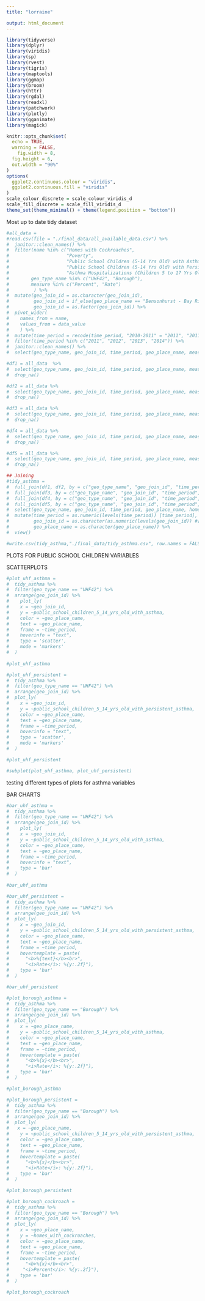 ```yaml
---
title: "lorraine"

output: html_document
---
```


```r
library(tidyverse)
library(dplyr)
library(viridis)
library(sp)
library(rvest)
library(tigris)
library(maptools)
library(ggmap)
library(broom)
library(httr)
library(rgdal)
library(readxl)
library(patchwork)
library(plotly)
library(gganimate)
library(magick)

knitr::opts_chunk$set(
  echo = TRUE,
  warning = FALSE,
	fig.width = 8, 
  fig.height = 6,
  out.width = "90%"
)
options(
  ggplot2.continuous.colour = "viridis",
  ggplot2.continuous.fill = "viridis"
)
scale_colour_discrete = scale_colour_viridis_d
scale_fill_discrete = scale_fill_viridis_d
theme_set(theme_minimal() + theme(legend.position = "bottom"))
```

Most up to date tidy dataset

```r
#all_data = 
#read.csv(file = "./final_data/all_available_data.csv") %>% 
#  janitor::clean_names() %>% 
#  filter(name %in% c("Homes with Cockroaches", 
#                     "Poverty", 
#                     "Public School Children (5-14 Yrs Old) with Asthma", 
#                     "Public School Children (5-14 Yrs Old) with Persistent #Asthma", 
#                     "Asthma Hospitalizations (Children 5 to 17 Yrs Old)"),
#        geo_type_name %in% c("UHF42", "Borough"), 
#        measure %in% c("Percent", "Rate")
#         ) %>% 
#  mutate(geo_join_id = as.character(geo_join_id),
#         geo_join_id = if_else(geo_place_name == "Bensonhurst - Bay Ridge", #"209", geo_join_id),
#         geo_join_id = as.factor(geo_join_id)) %>% 
#  pivot_wider(
#    names_from = name, 
#    values_from = data_value
#    ) %>%
#  mutate(time_period = recode(time_period, "2010-2011" = "2011", "2011-2012" = "2012", "2012-2013" = "2013", "2013-2014" = "2014", "2010-14" = "2011")) %>%
#  filter(time_period %in% c("2011", "2012", "2013", "2014")) %>% 
#  janitor::clean_names() %>% 
#  select(geo_type_name, geo_join_id, time_period, geo_place_name, measure, indicator_id, homes_with_cockroaches, poverty, public_school_children_5_14_yrs_old_with_asthma, public_school_children_5_14_yrs_old_with_persistent_asthma, asthma_hospitalizations_children_5_to_17_yrs_old)

#df1 = all_data  %>% 
#  select(geo_type_name, geo_join_id, time_period, geo_place_name, measure, indicator_id, homes_with_cockroaches) %>% 
#  drop_na()

#df2 = all_data %>% 
#  select(geo_type_name, geo_join_id, time_period, geo_place_name, measure, indicator_id, poverty) %>% 
#  drop_na()

#df3 = all_data %>% 
#  select(geo_type_name, geo_join_id, time_period, geo_place_name, measure, indicator_id, public_school_children_5_14_yrs_old_with_asthma) %>% 
#  drop_na()

#df4 = all_data %>% 
#  select(geo_type_name, geo_join_id, time_period, geo_place_name, measure, indicator_id, public_school_children_5_14_yrs_old_with_persistent_asthma) %>%
#  drop_na()

#df5 = all_data %>% 
#  select(geo_type_name, geo_join_id, time_period, geo_place_name, measure, indicator_id, asthma_hospitalizations_children_5_to_17_yrs_old) %>% 
#  drop_na()

## Joining
#tidy_asthma = 
#  full_join(df1, df2, by = c("geo_type_name", "geo_join_id", "time_period", "geo_place_name")) %>% 
#  full_join(df3, by = c("geo_type_name", "geo_join_id", "time_period", "geo_place_name")) %>% 
#  full_join(df4, by = c("geo_type_name", "geo_join_id", "time_period", "geo_place_name")) %>% 
#  full_join(df5, by = c("geo_type_name", "geo_join_id", "time_period", "geo_place_name")) %>% 
#  select(geo_type_name, geo_join_id, time_period, geo_place_name, homes_with_cockroaches, poverty, public_school_children_5_14_yrs_old_with_asthma, public_school_children_5_14_yrs_old_with_persistent_asthma, asthma_hospitalizations_children_5_to_17_yrs_old) %>% 
#  mutate(time_period = as.numeric(levels(time_period)) [time_period],
#         geo_join_id = as.character(as.numeric(levels(geo_join_id)) #[geo_join_id]),
#         geo_place_name = as.character(geo_place_name)) %>%
#  view()

#write.csv(tidy_asthma,"./final_data/tidy_asthma.csv", row.names = FALSE)
```

PLOTS FOR PUBLIC SCHOOL CHILDREN VARIABLES

SCATTERPLOTS

```r
#plot_uhf_asthma =
#  tidy_asthma %>%
#  filter(geo_type_name == "UHF42") %>%
#  arrange(geo_join_id) %>%
#    plot_ly(
#    x = ~geo_join_id, 
#    y = ~public_school_children_5_14_yrs_old_with_asthma, 
#    color = ~geo_place_name,
#    text = ~geo_place_name,
#    frame = ~time_period,
#    hoverinfo = "text",
#    type = 'scatter',
#    mode = 'markers'
#  )
  
#plot_uhf_asthma
```

```r
#plot_uhf_persistent =
#  tidy_asthma %>%
#  filter(geo_type_name == "UHF42") %>%
#  arrange(geo_join_id) %>%
#  plot_ly(
#    x = ~geo_join_id, 
#    y = ~public_school_children_5_14_yrs_old_with_persistent_asthma, 
#    color = ~geo_place_name,
#    text = ~geo_place_name,
#    frame = ~time_period,
#    hoverinfo = "text",
#    type = 'scatter',
#    mode = 'markers'
#  )

#plot_uhf_persistent
```

```r
#subplot(plot_uhf_asthma, plot_uhf_persistent)
```

testing different types of plots for asthma variables

BAR CHARTS

```r
#bar_uhf_asthma =
#  tidy_asthma %>%
#  filter(geo_type_name == "UHF42") %>%
#  arrange(geo_join_id) %>%
#    plot_ly(
#    x = ~geo_join_id, 
#    y = ~public_school_children_5_14_yrs_old_with_asthma, 
#    color = ~geo_place_name,
#    text = ~geo_place_name,
#    frame = ~time_period,
#    hoverinfo = "text",
#    type = 'bar'
#  )
  
#bar_uhf_asthma
```

```r
#bar_uhf_persistent =
#  tidy_asthma %>%
#  filter(geo_type_name == "UHF42") %>%
#  arrange(geo_join_id) %>%
#  plot_ly(
#    x = ~geo_join_id, 
#    y = ~public_school_children_5_14_yrs_old_with_persistent_asthma, 
#    color = ~geo_place_name,
#    text = ~geo_place_name,
#    frame = ~time_period,
#    hovertemplate = paste(
#      "<b>%{text}</b><br>",
#      "<i>Rate</i>: %{y:.2f}"),
#    type = 'bar'
#  )

#bar_uhf_persistent
```

```r
#plot_borough_asthma =
#  tidy_asthma %>%
#  filter(geo_type_name == "Borough") %>%
#  arrange(geo_join_id) %>%
#  plot_ly(
#    x = ~geo_place_name, 
#    y = ~public_school_children_5_14_yrs_old_with_asthma, 
#    color = ~geo_place_name,
#    text = ~geo_place_name,
#    frame = ~time_period,
#    hovertemplate = paste(
#      "<b>%{x}</b><br>",
#      "<i>Rate</i>: %{y:.2f}"),
#    type = 'bar'
#  )

#plot_borough_asthma
```

```r
#plot_borough_persistent =
#  tidy_asthma %>%
#  filter(geo_type_name == "Borough") %>%
#  arrange(geo_join_id) %>%
#  plot_ly(
#   x = ~geo_place_name, 
#    y = ~public_school_children_5_14_yrs_old_with_persistent_asthma, 
#    color = ~geo_place_name,
#    text = ~geo_place_name,
#    frame = ~time_period,
#    hovertemplate = paste(
#      "<b>%{x}</b><br>",
#      "<i>Rate</i>: %{y:.2f}"),
#    type = 'bar'
#  )

#plot_borough_persistent
```

```r
#plot_borough_cockroach =
#  tidy_asthma %>%
#  filter(geo_type_name == "Borough") %>%
#  arrange(geo_join_id) %>%
#  plot_ly(
#    x = ~geo_place_name, 
#    y = ~homes_with_cockroaches, 
#    color = ~geo_place_name,
#    text = ~geo_place_name,
#    frame = ~time_period,
#    hovertemplate = paste(
#      "<b>%{x}</b><br>",
#     "<i>Percent</i>: %{y:.2f}"),
#    type = 'bar'
#  )

#plot_borough_cockroach
```




    